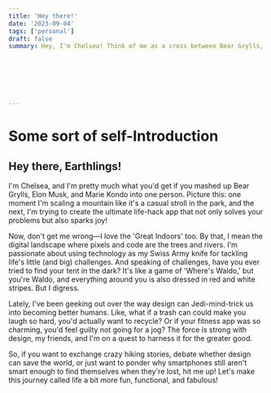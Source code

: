 ```yaml
---
title: 'Hey there!'
date: '2023-09-04'
tags: ['personal']
draft: false
summary: Hey, I'm Chelsea! Think of me as a cross between Bear Grylls, Elon Musk, and Marie Kondo. I adore scaling mountains and coding up life-changing apps, sometimes before lunch! I'm super interested in how design can be a Jedi mind trick to make us better humans. So if you love nature, tech, or just want to talk about how to make life more awesome, let's chat!







---
```


# Some sort of self-Introduction


## Hey there, Earthlings! 

I'm Chelsea, and I'm pretty much what you'd get if you mashed up Bear Grylls, Elon Musk, and Marie Kondo into one person. Picture this: one moment I'm scaling a mountain like it's a casual stroll in the park, and the next, I'm trying to create the ultimate life-hack app that not only solves your problems but also sparks joy!

Now, don't get me wrong—I love the 'Great Indoors' too. By that, I mean the digital landscape where pixels and code are the trees and rivers. I'm passionate about using technology as my Swiss Army knife for tackling life's little (and big) challenges. And speaking of challenges, have you ever tried to find your tent in the dark? It's like a game of 'Where's Waldo,' but you're Waldo, and everything around you is also dressed in red and white stripes. But I digress.

Lately, I've been geeking out over the way design can Jedi-mind-trick us into becoming better humans. Like, what if a trash can could make you laugh so hard, you'd actually want to recycle? Or if your fitness app was so charming, you'd feel guilty not going for a jog? The force is strong with design, my friends, and I'm on a quest to harness it for the greater good.

So, if you want to exchange crazy hiking stories, debate whether design can save the world, or just want to ponder why smartphones still aren't smart enough to find themselves when they're lost, hit me up! Let's make this journey called life a bit more fun, functional, and fabulous!
